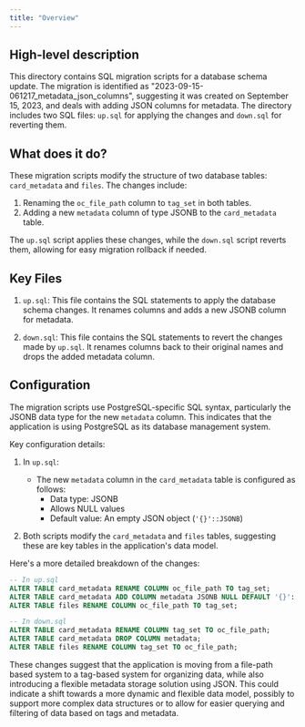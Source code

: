 ```yaml
---
title: "Overview"
---
```


## High-level description
This directory contains SQL migration scripts for a database schema update. The migration is identified as "2023-09-15-061217_metadata_json_columns", suggesting it was created on September 15, 2023, and deals with adding JSON columns for metadata. The directory includes two SQL files: `up.sql` for applying the changes and `down.sql` for reverting them.

## What does it do?
These migration scripts modify the structure of two database tables: `card_metadata` and `files`. The changes include:

1. Renaming the `oc_file_path` column to `tag_set` in both tables.
2. Adding a new `metadata` column of type JSONB to the `card_metadata` table.

The `up.sql` script applies these changes, while the `down.sql` script reverts them, allowing for easy migration rollback if needed.

## Key Files

1. `up.sql`: This file contains the SQL statements to apply the database schema changes. It renames columns and adds a new JSONB column for metadata.

2. `down.sql`: This file contains the SQL statements to revert the changes made by `up.sql`. It renames columns back to their original names and drops the added metadata column.

## Configuration
The migration scripts use PostgreSQL-specific SQL syntax, particularly the JSONB data type for the new `metadata` column. This indicates that the application is using PostgreSQL as its database management system.

Key configuration details:

1. In `up.sql`:
   - The new `metadata` column in the `card_metadata` table is configured as follows:
     - Data type: JSONB
     - Allows NULL values
     - Default value: An empty JSON object (`'{}'::JSONB`)

2. Both scripts modify the `card_metadata` and `files` tables, suggesting these are key tables in the application's data model.

Here's a more detailed breakdown of the changes:

```sql
-- In up.sql
ALTER TABLE card_metadata RENAME COLUMN oc_file_path TO tag_set;
ALTER TABLE card_metadata ADD COLUMN metadata JSONB NULL DEFAULT '{}'::JSONB;
ALTER TABLE files RENAME COLUMN oc_file_path TO tag_set;

-- In down.sql
ALTER TABLE card_metadata RENAME COLUMN tag_set TO oc_file_path;
ALTER TABLE card_metadata DROP COLUMN metadata;
ALTER TABLE files RENAME COLUMN tag_set TO oc_file_path;
```

These changes suggest that the application is moving from a file-path based system to a tag-based system for organizing data, while also introducing a flexible metadata storage solution using JSON. This could indicate a shift towards a more dynamic and flexible data model, possibly to support more complex data structures or to allow for easier querying and filtering of data based on tags and metadata.